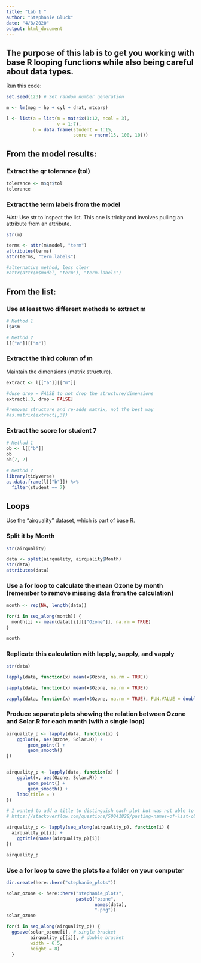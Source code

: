---
title: "Lab 1 "
author: "Stephanie Gluck"
date: "4/8/2020"
output: html_document
---

## The purpose of this lab is to get you working with base R looping functions while also being careful about data types.

Run this code:
```{r Data_structures, include = TRUE}

set.seed(123) # Set random number generation

m <- lm(mpg ~ hp + cyl + drat, mtcars)

l <- list(a = list(m = matrix(1:12, ncol = 3),
                   v = 1:7),
          b = data.frame(student = 1:15,
                         score = rnorm(15, 100, 10)))
```

## From the model results:
### Extract the qr tolerance (tol)
```{r extract_qr_tol, include = TRUE}

tolerance <- m$qr$tol
tolerance

```

### Extract the term labels from the model  
*Hint:* Use str to inspect the list. This one is tricky and involves pulling an attribute from an attribute.
```{r extract_term_labels, include = TRUE}

str(m)

terms <- attr(m$model, "term")
attributes(terms)
attr(terms, "term.labels")

#alternative method, less clear 
#attr(attr(m$model, "term"), "term.labels")

```

## From the list:
### Use at least two different methods to extract m
```{r extract_m, include = TRUE}

# Method 1
l$a$m

# Method 2 
l[["a"]][["m"]]

```


### Extract the third column of m  
Maintain the dimensions (matrix structure).
```{r extract_third_column_m, include = TRUE}

extract <- l[["a"]][["m"]]

#duse drop = FALSE to not drop the structure/dimensions 
extract[,3, drop = FALSE]

#removes structure and re-adds matrix, not the best way  
#as.matrix(extract[,3])

```

### Extract the score for student 7
```{r extract_student7_score, include = TRUE}

# Method 1
ob <- l[["b"]]
ob
ob[7, 2]

# Method 2
library(tidyverse)
as.data.frame(l[["b"]]) %>% 
  filter(student == 7)

```

## Loops  
Use the “airquality” dataset, which is part of base R.

### Split it by Month
```{r split_month, include = TRUE}

str(airquality)

data <- split(airquality, airquality$Month)
str(data)
attributes(data)

```

### Use a for loop to calculate the mean Ozone by month (remember to remove missing data from the calculation)
```{r mean_Ozone, include = TRUE}

month <- rep(NA, length(data))

for(i in seq_along(month)) {
  month[i] <- mean(data[[i]][["Ozone"]], na.rm = TRUE)
}

month
```

### Replicate this calculation with lapply, sapply, and vapply
```{r replicate_calculation, include = TRUE}

str(data)

lapply(data, function(x) mean(x$Ozone, na.rm = TRUE))

sapply(data, function(x) mean(x$Ozone, na.rm = TRUE))

vapply(data, function(x) mean(x$Ozone, na.rm = TRUE), FUN.VALUE = double(1))

```

### Produce separate plots showing the relation between Ozone and Solar.R for each month (with a single loop)
```{r plots_Ozone_Solar}

airquality_p <- lapply(data, function(x) {
    ggplot(x, aes(Ozone, Solar.R)) +
        geom_point() +
        geom_smooth()
})


airquality_p <- lapply(data, function(x) {
    ggplot(x, aes(Ozone, Solar.R)) +
        geom_point() +
        geom_smooth() +
    labs(title = )
})

# I wanted to add a title to distinguish each plot but was not able to find a way that worked in the previous code so I found a workaround on Stack Overflow.
# https://stackoverflow.com/questions/50041828/pasting-names-of-list-objects-into-a-ggplot-call-during-lapply

airquality_p <- lapply(seq_along(airquality_p), function(i) { 
  airquality_p[[i]] + 
    ggtitle(names(airquality_p)[i])
})

airquality_p

```

### Use a for loop to save the plots to a folder on your computer
```{r save_plots}

dir.create(here::here("stephanie_plots"))

solar_ozone <- here::here("stephanie_plots",
                          paste0("ozone",
                                 names(data),
                                 ".png"))
solar_ozone

for(i in seq_along(airquality_p)) {
  ggsave(solar_ozone[i], # single bracket
         airquality_p[[i]], # double bracket
         width = 6.5,
         height = 8)
  }
```

